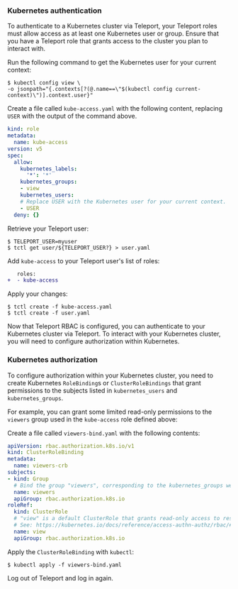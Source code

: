 ### Kubernetes authentication
To authenticate to a Kubernetes cluster via Teleport, your Teleport roles must
allow access as at least one Kubernetes user or group. Ensure that you have a
Teleport role that grants access to the cluster you plan to interact with.

Run the following command to get the Kubernetes user for your current context:

```code
$ kubectl config view \
-o jsonpath="{.contexts[?(@.name==\"$(kubectl config current-context)\")].context.user}"
```

Create a file called `kube-access.yaml` with the following content, replacing
`USER` with the output of the command above.

```yaml
kind: role
metadata:
  name: kube-access
version: v5
spec:
  allow:
    kubernetes_labels:
      '*': '*'
    kubernetes_groups:
    - view
    kubernetes_users:
    # Replace USER with the Kubernetes user for your current context.
    - USER
  deny: {}
```

Retrieve your Teleport user:

```code
$ TELEPORT_USER=myuser
$ tctl get user/${TELEPORT_USER?} > user.yaml
```

Add `kube-access` to your Teleport user's list of roles:

```diff
   roles:
+  - kube-access
```

Apply your changes:

```code
$ tctl create -f kube-access.yaml
$ tctl create -f user.yaml
```

Now that Teleport RBAC is configured, you can authenticate to your Kubernetes cluster via Teleport.
To interact with your Kubernetes cluster, you will need to configure authorization within Kubernetes.

### Kubernetes authorization

To configure authorization within your Kubernetes cluster, you need to create Kubernetes `RoleBinding`s or
`ClusterRoleBindings` that grant permissions to the subjects listed in `kubernetes_users` and
`kubernetes_groups`.

For example, you can grant some limited read-only permissions to the `viewers` group used in the `kube-access`
role defined above:

Create a file called `viewers-bind.yaml` with the following contents:

```yaml
apiVersion: rbac.authorization.k8s.io/v1
kind: ClusterRoleBinding
metadata:
  name: viewers-crb
subjects:
- kind: Group
  # Bind the group "viewers", corresponding to the kubernetes_groups we assigned our "kube-access" role above
  name: viewers
  apiGroup: rbac.authorization.k8s.io
roleRef:
  kind: ClusterRole
  # "view" is a default ClusterRole that grants read-only access to resources
  # See: https://kubernetes.io/docs/reference/access-authn-authz/rbac/#user-facing-roles
  name: view
  apiGroup: rbac.authorization.k8s.io
```

Apply the `ClusterRoleBinding` with `kubectl`:

```code
$ kubectl apply -f viewers-bind.yaml
```

Log out of Teleport and log in again.
